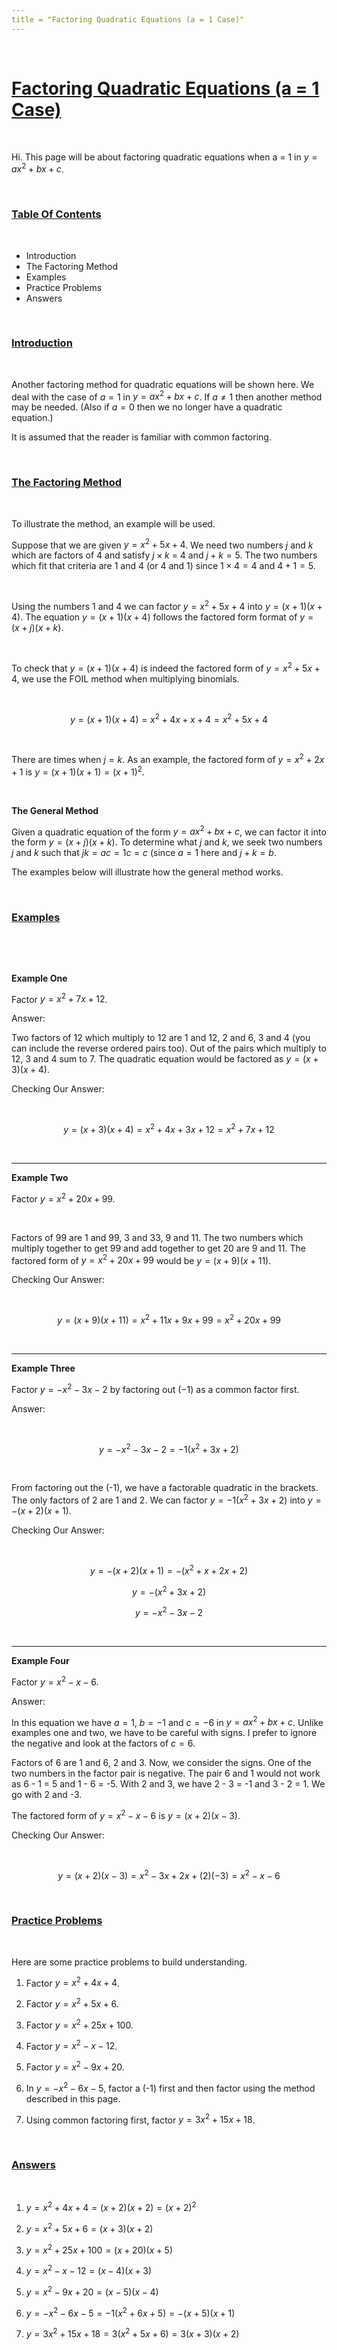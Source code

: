 ```yaml
---
title = "Factoring Quadratic Equations (a = 1 Case)"
---
```


&nbsp;

# <u>Factoring Quadratic Equations (a = 1 Case)</u>

&nbsp;

Hi. This page will be about factoring quadratic equations when a = 1 in $y = ax^2 + bx + c$.

&nbsp;

### <u>Table Of Contents</u>


&nbsp;

* Introduction
* The Factoring Method
* Examples
* Practice Problems
* Answers

&nbsp;

### <u>Introduction</u>

&nbsp;

Another factoring method for quadratic equations will be shown here. We deal with the case of $a = 1$ in $y = ax^2 + bx + c$. If $a \neq 1$ then another method may be needed. (Also if $a = 0$ then we no longer have a quadratic equation.)

It is assumed that the reader is familiar with common factoring.

&nbsp;

### <u>The Factoring Method</u>

&nbsp;

To illustrate the method, an example will be used.

Suppose that we are given $y = x^2 + 5x + 4$. We need two numbers $j$ and $k$ which are factors of 4 and satisfy $j \times k$ = 4 and $j + k = 5$. The two numbers which fit that criteria are 1 and 4 (or 4 and 1) since $1 \times 4 = 4$ and $4 + 1 = 5$.

&nbsp;

Using the numbers 1 and 4 we can factor $y = x^2 + 5x + 4$ into $y = (x + 1)(x + 4)$. The equation $y = (x + 1)(x + 4)$ follows the factored form format of $y = (x + j)(x + k)$.

&nbsp;

To check that $y = (x + 1)(x + 4)$ is indeed the factored form of $y = x^2 + 5x + 4$, we use the FOIL method when multiplying binomials.

&nbsp;

$$y = (x + 1)(x + 4) = x^2 + 4x + x + 4 = x^2 + 5x + 4$$

&nbsp;

There are times when $j = k$. As an example, the factored form of $y = x^2 +2x + 1$ is $y = (x + 1)(x + 1) = (x + 1)^2$.

&nbsp;

**The General Method**

Given a quadratic equation of the form $y = ax^2 + bx + c$, we can factor it into the form $y = (x + j)(x + k)$. To determine what $j$ and $k$, we seek two numbers $j$ and $k$ such that $jk = ac = 1c = c$ (since $a =1$ here and $j + k = b$.

The examples below will illustrate how the general method works.

&nbsp;

### <u>Examples</u>

&nbsp;

&nbsp;

**Example One**

Factor $y = x^2 + 7x + 12$.

Answer:

Two factors of 12 which multiply to 12 are 1 and 12, 2 and 6, 3 and 4 (you can include the reverse ordered pairs too). Out of the pairs which multiply to 12, 3 and 4 sum to 7. The quadratic equation would be factored as $y = (x + 3)(x + 4)$.

Checking Our Answer:

&nbsp;

$$y = (x + 3)(x + 4) = x^2 + 4x + 3x + 12 = x^2 + 7x + 12$$

&nbsp;

---

**Example Two**

Factor $y = x^2 + 20x + 99$.

&nbsp;

Factors of 99 are 1 and 99, 3 and 33, 9 and 11. The two numbers which multiply together to get 99 and add together to get 20 are 9 and 11. The factored form of $y = x^2 + 20x + 99$ would be $y = (x + 9)(x + 11)$.

Checking Our Answer:

&nbsp;

$$y = (x + 9)(x + 11) = x^2 + 11x + 9x + 99 = x^2 + 20x + 99$$

&nbsp;

---

**Example Three**

Factor $y = -x^2 - 3x - 2$ by factoring out $(-1)$ as a common factor first.

Answer:

&nbsp;

$$y = -x^2 - 3x - 2 = -1(x^2 + 3x + 2)$$

&nbsp;

From factoring out the (-1), we have a factorable quadratic in the brackets. The only factors of 2 are 1 and 2. We can factor $y = -1(x^2 + 3x + 2)$ into $y = -(x + 2)(x + 1)$.

Checking Our Answer:

&nbsp;

$$y = -(x + 2)(x + 1) = -(x^2 + x + 2x + 2) $$

$$y = -(x^2 + 3x + 2) $$

$$ y =  -x^2 -3x -2 $$

&nbsp;

---

**Example Four**

Factor $y = x^2 - x - 6$.

Answer:

In this equation we have $a = 1$, $b = -1$ and $c = -6$ in $y = ax^2 + bx + c$. Unlike examples one and two, we have to be careful with signs. I prefer to ignore the negative and look at the factors of $c = 6$.

Factors of 6 are 1 and 6, 2 and 3. Now, we consider the signs. One of the two numbers in the factor pair is negative. The pair 6 and 1 would not work as 6 - 1 = 5 and 1 - 6 = -5. With 2 and 3, we have 2 - 3 = -1 and 3 - 2 = 1. We go with 2 and -3.

The factored form of $y = x^2 - x - 6$ is $y = (x + 2)(x - 3)$.

Checking Our Answer:

&nbsp;

$$y = (x + 2)(x - 3) = x^2 - 3x + 2x + (2)(-3) = x^2 - x - 6$$

&nbsp;

### <u>Practice Problems</u>

&nbsp;

Here are some practice problems to build understanding.

1) Factor $y = x^2 + 4x + 4$.

2) Factor $y = x^2 + 5x + 6$.

3) Factor $y = x^2 + 25x + 100$.

4) Factor $y = x^2 - x - 12$.

5) Factor $y = x^2 - 9x + 20$.

6) In $y = -x^2 - 6x - 5$, factor a (-1) first and then factor using the method described in this page.

7) Using common factoring first, factor $y = 3x^2 + 15x + 18$.

&nbsp;

### <u>Answers</u>

&nbsp;

1) $y = x^2 + 4x + 4 = (x + 2)(x + 2) = (x + 2)^2$

2) $y = x^2 + 5x + 6 = (x + 3)(x + 2)$

3) $y = x^2 + 25x + 100 = (x + 20)(x + 5)$

4) $y = x^2 - x - 12 = (x - 4)(x + 3)$

5) $y = x^2 - 9x + 20 = (x - 5)(x - 4)$

6) $y = -x^2 - 6x - 5 = -1(x^2 + 6x + 5) = -(x + 5)(x + 1)$

7) $y = 3x^2 + 15x + 18 = 3(x^2 + 5x + 6) = 3(x + 3)(x + 2)$
